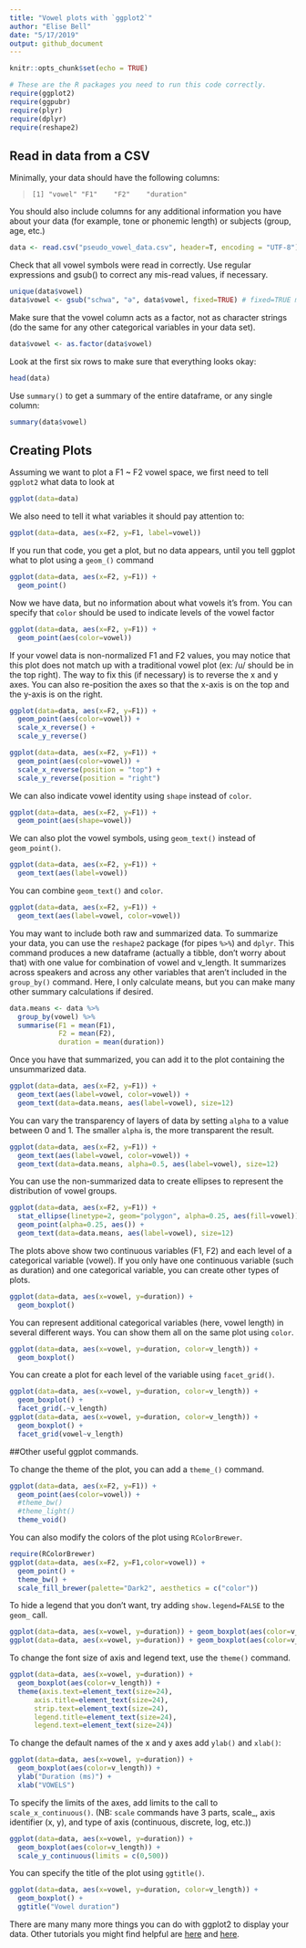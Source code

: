 ```yaml
---
title: "Vowel plots with `ggplot2`"
author: "Elise Bell"
date: "5/17/2019"
output: github_document
---
```


```r
knitr::opts_chunk$set(echo = TRUE)

# These are the R packages you need to run this code correctly.
require(ggplot2)
require(ggpubr)
require(plyr)
require(dplyr)
require(reshape2)
```

## Read in data from a CSV

Minimally, your data should have the following columns:

> `[1] "vowel" "F1"    "F2"    "duration"`


You should also include columns for any additional information you have about your data (for example, tone or phonemic length) or subjects (group, age, etc.)

```r
data <- read.csv("pseudo_vowel_data.csv", header=T, encoding = "UTF-8")
```

Check that all vowel symbols were read in correctly. Use regular expressions and gsub() to correct any mis-read values, if necessary.
```r
unique(data$vowel)
data$vowel <- gsub("schwa", "ə", data$vowel, fixed=TRUE) # fixed=TRUE means that characters should be interpreted literally, not using regex interpretations
```

Make sure that the vowel column acts as a factor, not as character strings (do the same for any other categorical variables in your data set).
```r
data$vowel <- as.factor(data$vowel)
```

Look at the first six rows to make sure that everything looks okay:
```r
head(data)
```

Use `summary()` to get a summary of the entire dataframe, or any single column:
```r
summary(data$vowel)
```

## Creating Plots

Assuming we want to plot a F1 ~ F2 vowel space, we first need to tell `ggplot2` what data to look at
```r
ggplot(data=data)
```

We also need to tell it what variables it should pay attention to:
```r
ggplot(data=data, aes(x=F2, y=F1, label=vowel))
```

If you run that code, you get a plot, but no data appears, until you tell ggplot what to plot using a `geom_()` command
```r
ggplot(data=data, aes(x=F2, y=F1)) +
  geom_point()
```

Now we have data, but no information about what vowels it's from. You can specify that `color` should be used to indicate levels of the vowel factor
```r
ggplot(data=data, aes(x=F2, y=F1)) +
  geom_point(aes(color=vowel))
```

If your vowel data is non-normalized F1 and F2 values, you may notice that this plot does not match up with a traditional vowel plot (ex: /u/ should be in the top right). The way to fix this (if necessary) is to reverse the x and y axes. You can also re-position the axes so that the x-axis is on the top and the y-axis is on the right.

```r
ggplot(data=data, aes(x=F2, y=F1)) +
  geom_point(aes(color=vowel)) +
  scale_x_reverse() +
  scale_y_reverse()

ggplot(data=data, aes(x=F2, y=F1)) +
  geom_point(aes(color=vowel)) +
  scale_x_reverse(position = "top") +
  scale_y_reverse(position = "right")
```

We can also indicate vowel identity using `shape` instead of `color`.
```r
ggplot(data=data, aes(x=F2, y=F1)) +
  geom_point(aes(shape=vowel))
```

We can also plot the vowel symbols, using `geom_text()` instead of `geom_point()`.
```r
ggplot(data=data, aes(x=F2, y=F1)) +
  geom_text(aes(label=vowel))
```

You can combine `geom_text()` and `color`.
```r
ggplot(data=data, aes(x=F2, y=F1)) +
  geom_text(aes(label=vowel, color=vowel))
```

You may want to include both raw and summarized data. To summarize your data, you can use the `reshape2` package (for pipes `%>%`) and `dplyr`. This command produces a new dataframe (actually a tibble, don't worry about that) with one value for combination of vowel and v_length. It summarizes across speakers and across any other variables that aren't included in the `group_by()` command. Here, I only calculate means, but you can make many other summary calculations if desired.
```r
data.means <- data %>%
  group_by(vowel) %>%
  summarise(F1 = mean(F1),
            F2 = mean(F2),
            duration = mean(duration))
```

Once you have that summarized, you can add it to the plot containing the unsummarized data.
```r
ggplot(data=data, aes(x=F2, y=F1)) +
  geom_text(aes(label=vowel, color=vowel)) +
  geom_text(data=data.means, aes(label=vowel), size=12)
```

You can vary the transparency of layers of data by setting `alpha` to a value between 0 and 1. The smaller `alpha` is, the more transparent the result.
```r
ggplot(data=data, aes(x=F2, y=F1)) +
  geom_text(aes(label=vowel, color=vowel)) +
  geom_text(data=data.means, alpha=0.5, aes(label=vowel), size=12)
```

You can use the non-summarized data to create ellipses to represent the distribution of vowel groups.
```r
ggplot(data=data, aes(x=F2, y=F1)) +
  stat_ellipse(linetype=2, geom="polygon", alpha=0.25, aes(fill=vowel)) +
  geom_point(alpha=0.25, aes()) +
  geom_text(data=data.means, aes(label=vowel), size=12)
```

The plots above show two continuous variables (F1, F2) and each level of a categorical variable (vowel). If you only have one continuous variable (such as duration) and one categorical variable, you can create other types of plots.
```r
ggplot(data=data, aes(x=vowel, y=duration)) +
  geom_boxplot()
```

You can represent additional categorical variables (here, vowel length) in several different ways. You can show them all on the same plot using `color`.
```r
ggplot(data=data, aes(x=vowel, y=duration, color=v_length)) +
  geom_boxplot()
```

You can create a plot for each level of the variable using `facet_grid()`.
```r
ggplot(data=data, aes(x=vowel, y=duration, color=v_length)) +
  geom_boxplot() +
  facet_grid(.~v_length)
ggplot(data=data, aes(x=vowel, y=duration, color=v_length)) +
  geom_boxplot() +
  facet_grid(vowel~v_length)
```
  
##Other useful ggplot commands.

To change the theme of the plot, you can add a `theme_()` command.
```r
ggplot(data=data, aes(x=F2, y=F1)) +
  geom_point(aes(color=vowel)) +
  #theme_bw() 
  #theme_light()
  theme_void()
```

You can also modify the colors of the plot using `RColorBrewer`.
```r
require(RColorBrewer)
ggplot(data=data, aes(x=F2, y=F1,color=vowel)) +
  geom_point() +
  theme_bw() +
  scale_fill_brewer(palette="Dark2", aesthetics = c("color"))
```

To hide a legend that you don't want, try adding `show.legend=FALSE` to the `geom_` call.
```r
ggplot(data=data, aes(x=vowel, y=duration)) + geom_boxplot(aes(color=v_length))
ggplot(data=data, aes(x=vowel, y=duration)) + geom_boxplot(aes(color=v_length), show.legend=FALSE)
```

To change the font size of axis and legend text, use the `theme()` command.
```r
ggplot(data=data, aes(x=vowel, y=duration)) + 
  geom_boxplot(aes(color=v_length)) +
  theme(axis.text=element_text(size=24),
      axis.title=element_text(size=24),
      strip.text=element_text(size=24),
      legend.title=element_text(size=24),
      legend.text=element_text(size=24))
```

To change the default names of the x and y axes add `ylab()` and `xlab()`:
```r
ggplot(data=data, aes(x=vowel, y=duration)) + 
  geom_boxplot(aes(color=v_length)) +
  ylab("Duration (ms)") + 
  xlab("VOWELS")
```

To specify the limits of the axes, add limits to the call to `scale_x_continuous()`. (NB: `scale` commands have 3 parts, scale_, axis identifier (x, y), and type of axis (continuous, discrete, log, etc.))
```r
ggplot(data=data, aes(x=vowel, y=duration)) + 
  geom_boxplot(aes(color=v_length)) +
  scale_y_continuous(limits = c(0,500))
```

You can specify the title of the plot using `ggtitle()`.
```r
ggplot(data=data, aes(x=vowel, y=duration, color=v_length)) +
  geom_boxplot() +
  ggtitle("Vowel duration")
```

There are many many more things you can do with ggplot2 to display your data. Other tutorials you might find helpful are [here](http://joeystanley.com/blog/making-vowel-plots-in-r-part-1) and [here](http://www.mattwinn.com/tools/HB95_2.html). 
